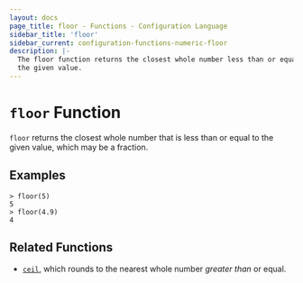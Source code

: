 ```yaml
---
layout: docs
page_title: floor - Functions - Configuration Language
sidebar_title: 'floor'
sidebar_current: configuration-functions-numeric-floor
description: |-
  The floor function returns the closest whole number less than or equal to
  the given value.
---
```


# `floor` Function

`floor` returns the closest whole number that is less than or equal to the
given value, which may be a fraction.

## Examples

```
> floor(5)
5
> floor(4.9)
4
```

## Related Functions

- [`ceil`](./ceil.html), which rounds to the nearest whole number _greater than_
  or equal.

